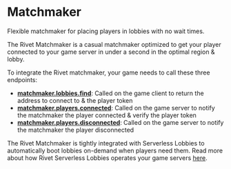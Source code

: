 
# Matchmaker

<Summary>Flexible matchmaker for placing players in lobbies with no wait times.</Summary>

The Rivet Matchmaker is a casual matchmaker optimized to get your player connected to your game server in under a second in the optimal region & lobby.

To integrate the Rivet matchmaker, your game needs to call these three endpoints:

- **[matchmaker.lobbies.find](/matchmaker/api/post-lobbies-find)**: Called on the game client to return the address to connect to & the player token
- **[matchmaker.players.connected](/matchmaker/api/post-players-connected)**: Called on the game server to notify the matchmaker the player connected & verify the player token
- **[matchmaker.players.disconnected](/matchmaker/api/post-players-disconnected)**: Called on the game server to notify the matchmaker the player disconnected

The Rivet Matchmaker is tightly integrated with Serverless Lobbies to automatically boot lobbies on-demand when players need them. Read more about how Rivet Serverless Lobbies operates your game servers [here](/serverless-lobbies/introduction).

<ResourceGroup>
  <Resource
    title='How the matchmaker chooses lobbies'
    icon={faMagnifyingGlass}
    href='/matchmaker/concepts/finding-lobby'
  />
  <Resource title='Lobby environment variables' icon={faList} href='/matchmaker/concepts/lobby-env' />
  <Resource title='matchmaker.lobbies.find' icon={faCode} href='/matchmaker/api/post-lobbies-find' />
  <Resource
    title='matchmaker.players.connected'
    icon={faCode}
    href='/matchmaker/api/post-players-connected'
  />
  <Resource
    title='matchmaker.players.disconnected'
    icon={faCode}
    href='/matchmaker/api/post-players-disconnected'
  />
  <Resource title='matchmaker.lobbies.ready' icon={faCode} href='/matchmaker/api/post-lobbies-ready' />
</ResourceGroup>
